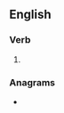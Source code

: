 ==English==

===Verb===
{{head|en|verb form}}

# {{en-past of|emphasise}}

===Anagrams===
* {{anagrams|en|de-emphasis|deemphasis}}